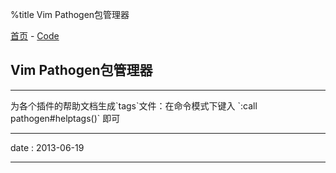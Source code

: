 %title Vim Pathogen包管理器

[[../../index|首页]] - [[../index|Code]]
==Vim Pathogen包管理器==
----
为各个插件的帮助文档生成`tags`文件：在命令模式下键入 `:call pathogen#helptags()` 即可
----
<red>date</red> : 2013-06-19
----
